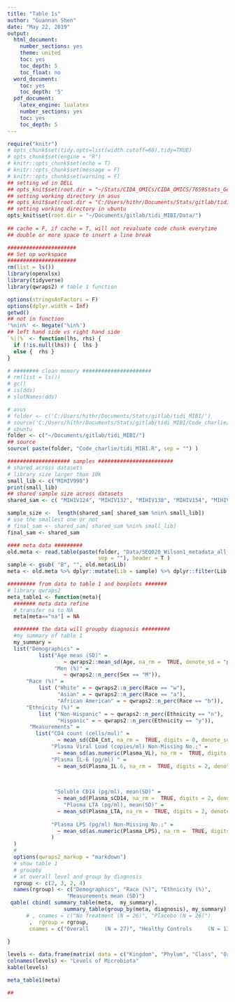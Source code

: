 ```yaml
---
title: "Table 1s"
author: "Guannan Shen"
date: "May 22, 2019"
output: 
  html_document:
    number_sections: yes
    theme: united
    toc: yes
    toc_depth: 5
    toc_float: no
  word_document:
    toc: yes
    toc_depth: '5'
  pdf_document:
    latex_engine: lualatex
    number_sections: yes
    toc: yes
    toc_depth: 5
---
```


```r
require("knitr")
# opts_chunk$set(tidy.opts=list(width.cutoff=60),tidy=TRUE)
# opts_chunk$set(engine = "R")
# knitr::opts_chunk$set(echo = T)
# knitr::opts_chunk$set(message = F)
# knitr::opts_chunk$set(warning = F)
## setting wd in DELL
## opts_knit$set(root.dir = "~/Stats/CIDA_OMICs/CIDA_OMICS/7659Stats_Genetics/HW5/")
## setting working directory in asus 
## opts_knit$set(root.dir = "C:/Users/hithr/Documents/Stats/gitlab/tidi_MIBI/Data/") 
## setting working directory in ubuntu
opts_knit$set(root.dir = "~/Documents/gitlab/tidi_MIBI/Data/")
                                                 
## cache = F, if cache = T, will not revaluate code chunk everytime
## double or more space to insert a line break
```


```r
######################
## Set up workspace
######################
rm(list = ls())
library(openxlsx)
library(tidyverse)
library(qwraps2) # table 1 function

options(stringsAsFactors = F)
options(dplyr.width = Inf)
getwd()
## not in function
'%nin%' <- Negate('%in%')
## left hand side vs right hand side
`%||%` <- function(lhs, rhs) {
  if (!is.null(lhs)) {  lhs } 
  else {  rhs }
}

# ######## clean memory ######################
# rm(list = ls())
# gc()
# is(dds)
# slotNames(dds)
```


```r
# asus
# folder <- c('C:/Users/hithr/Documents/Stats/gitlab/tidi_MIBI/')
# source('C:/Users/hithr/Documents/Stats/gitlab/tidi_MIBI/Code_charlie/tidi_MIBI.R')
# ubuntu
folder <- c("~/Documents/gitlab/tidi_MIBI/")
## source 
source( paste(folder, "Code_charlie/tidi_MIBI.R", sep = "") )

#################### samples ########################
# shared across datasets
# library size larger than 10k
small_lib <- c("MIHIV998")
print(small_lib)
## shared sample size across datasets
shared_sam <- c( "MIHIV124", "MIHIV132", "MIHIV138", "MIHIV154", "MIHIV178", "MIHIV255", "MIHIV278", "MIHIV286", "MIHIV323", "MIHIV361", "MIHIV391", "MIHIV404", "MIHIV428", "MIHIV493", "MIHIV582", "MIHIV594", "MIHIV648", "MIHIV683", "MIHIV708", "MIHIV716", "MIHIV819", "MIHIV825", "MIHIV839", "MIHIV914", "MIHIV947", "MIHIV972", "MIHIV998")

sample_size <-  length(shared_sam[ shared_sam %nin% small_lib])
# use the smallest one or not 
# final_sam <- shared_sam[ shared_sam %nin% small_lib]
final_sam <- shared_sam

#### meta data #########
old.meta <- read.table(paste(folder, "Data/SEQ020_Wilson1_metadata_all_subjects_24Aug2018.txt", 
                             sep = ""), header = T ) 
sample <- gsub( "B", "", old.meta$Lib)
meta <- old.meta %>% dplyr::mutate(Lib = sample) %>% dplyr::filter(Lib %in% final_sam) 

######### from data to table 1 and boxplots #######
# library qwraps2
meta_table1 <- function(meta){
  ####### meta data refine
  # transfer na to NA
  meta[meta=="na"] = NA 

  ######## the data will groupby diagnosis #########
  #my summary of table 1
  my_summary =
  list("Demographics" =
          list("Age mean (SD)" =  
                  ~ qwraps2::mean_sd(Age, na_rm =  TRUE, denote_sd = "paren"),
               "Men (%)" = 
                  ~ qwraps2::n_perc(Sex == "M")),
      "Race (%)" = 
          list ("White" = ~ qwraps2::n_perc(Race == "w"),
                "Asian" = ~ qwraps2::n_perc(Race == "a"),
                "African American" = ~ qwraps2::n_perc(Race == "b")),
      "Ethnicity (%)" = 
          list ("Non-Hispanic" = ~ qwraps2::n_perc(Ethnicity == "n"),
                "Hispanic" = ~ qwraps2::n_perc(Ethnicity == "y")),
       "Measurements" = 
         list("CD4 count (cells/mul)" = 
                ~ mean_sd(CD4_Cnt, na_rm =  TRUE, digits = 0, denote_sd = "paren"),
              "Plasma Viral Load (copies/ml) Non-Missing No.;" = 
                ~ mean_sd(as.numeric(Plasma_VL), na_rm =  TRUE, digits = 0, denote_sd = "paren"),
              "Plasma IL-6 (pg/ml) " = 
                ~ mean_sd(Plasma_IL.6, na_rm =  TRUE, digits = 2, denote_sd = "paren"),
              
                            

               "Soluble CD14 (pg/ml), mean(SD)" = 
                ~ mean_sd(Plasma_sCD14, na_rm =  TRUE, digits = 2, denote_sd = "paren"),
                  "Plasma LTA (pg/ml), mean(SD)" = 
                ~ mean_sd(Plasma_LTA, na_rm =  TRUE, digits = 2, denote_sd = "paren"),
              
              "Plasma LPS (pg/ml) Non-Missing No.;" = 
                ~ mean_sd(as.numeric(Plasma_LPS), na_rm =  TRUE, digits = 2, denote_sd = "paren")
              )
  )
  #
  options(qwraps2_markup = "markdown")
  # show table 1
  # groupby 
  # at overall level and group by diagnosis
  rgroup <- c(2, 3, 2, 4)
  names(rgroup) <- c("Demographics", "Race (%)", "Ethnicity (%)", 
                   "Measurements mean (SD)")
 qable( cbind( summary_table(meta,  my_summary),
                  summary_table(group_by(meta, diagnosis), my_summary) )
      # , cnames = c("No Treatment (N = 26)", "Placebo (N = 26)")
       ,  rgroup = rgroup,
       cnames = c("Overall     (N = 27)", "Healthy Controls     (N = 13)", "HIV-Infected     (N = 14)") )
  
}

levels <- data.frame(matrix( data = c("Kingdom", "Phylum", "Class", "Order", "Family", "Genus", "Species") , ncol = 1))
colnames(levels) <- "Levels of Microbiota"
kable(levels)

meta_table1(meta)

## 


```

